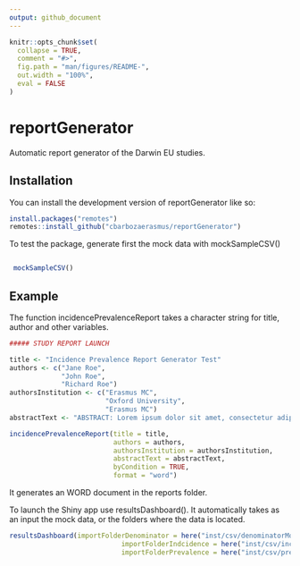 ---
output: github_document
---

<!-- README.md is generated from README.Rmd. Please edit that file -->

```{r, include = FALSE}
knitr::opts_chunk$set(
  collapse = TRUE,
  comment = "#>",
  fig.path = "man/figures/README-",
  out.width = "100%",
  eval = FALSE
)
```

# reportGenerator

<!-- badges: start -->
<!-- badges: end -->

Automatic report generator of the Darwin EU studies. 

## Installation

You can install the development version of reportGenerator like so:

``` r
install.packages("remotes")
remotes::install_github("cbarbozaerasmus/reportGenerator")
```

To test the package, generate first the mock data with mockSampleCSV()

``` r

 mockSampleCSV()
```

## Example

The function incidencePrevalenceReport takes a character string for title, author and other variables. 

```{r }
##### STUDY REPORT LAUNCH

title <- "Incidence Prevalence Report Generator Test"
authors <- c("Jane Roe",
             "John Roe",
             "Richard Roe")
authorsInstitution <- c("Erasmus MC",
                        "Oxford University",
                        "Erasmus MC")
abstractText <- "ABSTRACT: Lorem ipsum dolor sit amet, consectetur adipiscing elit, sed do eiusmod tempor incididunt ut labore et dolore magna aliqua. Ut enim ad minim veniam, quis nostrud exercitation ullamco laboris nisi ut aliquip ex ea commodo consequat."

incidencePrevalenceReport(title = title,
                          authors = authors,
                          authorsInstitution = authorsInstitution,
                          abstractText = abstractText,
                          byCondition = TRUE,
                          format = "word")

```

It generates an WORD document in the reports folder. 

To launch the Shiny app use resultsDashboard(). It automatically takes as an input the mock data, or the folders where the data is located. 

```{r }

resultsDashboard(importFolderDenominator = here("inst/csv/denominatorMockData"),
                            importFolderIndcidence = here("inst/csv/incidenceMockResults"),
                            importFolderPrevalence = here("inst/csv/prevalenceMockResults"))


```
